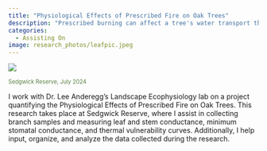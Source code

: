 ```yaml
---
title: "Physiological Effects of Prescribed Fire on Oak Trees"
description: "Prescribed burning can affect a tree's water transport through its stem and leaves, the rate of water loss through its stomata and cuticle when the stomata are closed, and tempurature variability."
categories:
  - Assisting On
image: research_photos/leafpic.jpeg
---
```



![](research_photos/leafpic.jpeg){.lightbox group="first" 
description="Collecting branches from post-burn trees to measure leaf and stem hydraulic conductivity. Sedgwick Reserve, July 2024"}

<span style="font-size: 0.8em; color: #5A8045;">Sedgwick Reserve, July 2024</span>

I work with Dr. Lee Anderegg's Landscape Ecophysiology lab on a project quantifying the Physiological Effects of Prescribed Fire on Oak Trees. This research takes place at Sedgwick Reserve, where I assist in collecting branch samples and measuring leaf and stem conductance, minimum stomatal conductance, and thermal vulnerability curves. Additionally, I help input, organize, and analyze the data collected during the research.

